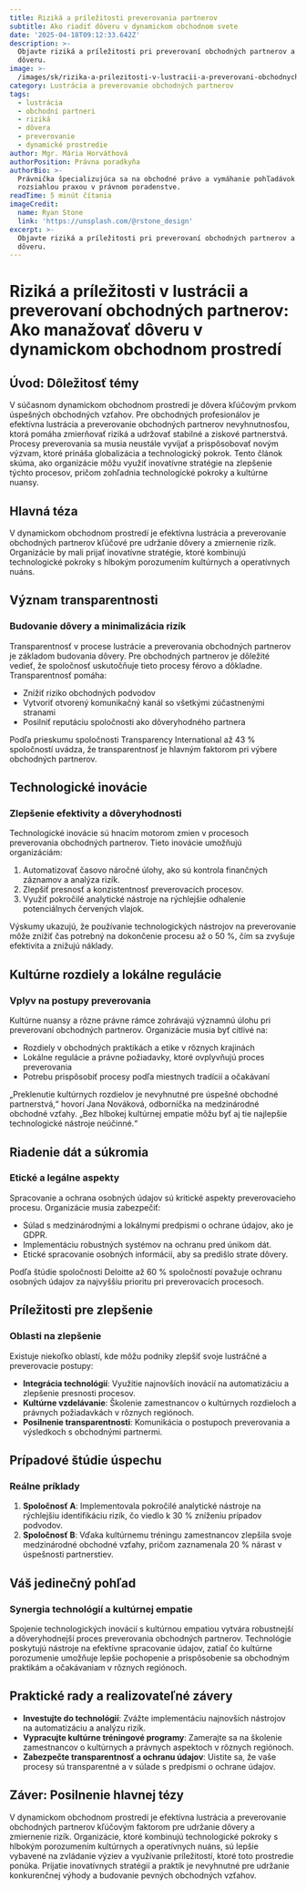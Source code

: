 ```yaml
---
title: Riziká a príležitosti preverovania partnerov
subtitle: Ako riadiť dôveru v dynamickom obchodnom svete
date: '2025-04-18T09:12:33.642Z'
description: >-
  Objavte riziká a príležitosti pri preverovaní obchodných partnerov a manažujte
  dôveru.
image: >-
  /images/sk/rizika-a-prilezitosti-v-lustracii-a-preverovani-obchodnych-partnerov-ako-manazovat-doveru-v-dynamickom-obchodnom-prostredi-1744881153452.jpg
category: Lustrácia a preverovanie obchodných partnerov
tags:
  - lustrácia
  - obchodní partneri
  - riziká
  - dôvera
  - preverovanie
  - dynamické prostredie
author: Mgr. Mária Horváthová
authorPosition: Právna poradkyňa
authorBio: >-
  Právnička špecializujúca sa na obchodné právo a vymáhanie pohľadávok s
  rozsiahlou praxou v právnom poradenstve.
readTime: 5 minút čítania
imageCredit:
  name: Ryan Stone
  link: 'https://unsplash.com/@rstone_design'
excerpt: >-
  Objavte riziká a príležitosti pri preverovaní obchodných partnerov a manažujte
  dôveru.
---
```

# Riziká a príležitosti v lustrácii a preverovaní obchodných partnerov: Ako manažovať dôveru v dynamickom obchodnom prostredí

## Úvod: Dôležitosť témy

V súčasnom dynamickom obchodnom prostredí je dôvera kľúčovým prvkom úspešných obchodných vzťahov. Pre obchodných profesionálov je efektívna lustrácia a preverovanie obchodných partnerov nevyhnutnosťou, ktorá pomáha zmierňovať riziká a udržovať stabilné a ziskové partnerstvá. Procesy preverovania sa musia neustále vyvíjať a prispôsobovať novým výzvam, ktoré prináša globalizácia a technologický pokrok. Tento článok skúma, ako organizácie môžu využiť inovatívne stratégie na zlepšenie týchto procesov, pričom zohľadnia technologické pokroky a kultúrne nuansy.

## Hlavná téza

V dynamickom obchodnom prostredí je efektívna lustrácia a preverovanie obchodných partnerov kľúčové pre udržanie dôvery a zmiernenie rizík. Organizácie by mali prijať inovatívne stratégie, ktoré kombinujú technologické pokroky s hlbokým porozumením kultúrnych a operatívnych nuáns.

## Význam transparentnosti

### Budovanie dôvery a minimalizácia rizík

Transparentnosť v procese lustrácie a preverovania obchodných partnerov je základom budovania dôvery. Pre obchodných partnerov je dôležité vedieť, že spoločnosť uskutočňuje tieto procesy férovo a dôkladne. Transparentnosť pomáha:

- Znížiť riziko obchodných podvodov
- Vytvoriť otvorený komunikačný kanál so všetkými zúčastnenými stranami
- Posilniť reputáciu spoločnosti ako dôveryhodného partnera

Podľa prieskumu spoločnosti Transparency International až 43 % spoločností uvádza, že transparentnosť je hlavným faktorom pri výbere obchodných partnerov.

## Technologické inovácie

### Zlepšenie efektivity a dôveryhodnosti

Technologické inovácie sú hnacím motorom zmien v procesoch preverovania obchodných partnerov. Tieto inovácie umožňujú organizáciám:

1. Automatizovať časovo náročné úlohy, ako sú kontrola finančných záznamov a analýza rizík.
2. Zlepšiť presnosť a konzistentnosť preverovacích procesov.
3. Využiť pokročilé analytické nástroje na rýchlejšie odhalenie potenciálnych červených vlajok.

Výskumy ukazujú, že používanie technologických nástrojov na preverovanie môže znížiť čas potrebný na dokončenie procesu až o 50 %, čím sa zvyšuje efektivita a znižujú náklady.

## Kultúrne rozdiely a lokálne regulácie

### Vplyv na postupy preverovania

Kultúrne nuansy a rôzne právne rámce zohrávajú významnú úlohu pri preverovaní obchodných partnerov. Organizácie musia byť citlivé na:

- Rozdiely v obchodných praktikách a etike v rôznych krajinách
- Lokálne regulácie a právne požiadavky, ktoré ovplyvňujú proces preverovania
- Potrebu prispôsobiť procesy podľa miestnych tradícií a očakávaní

„Preklenutie kultúrnych rozdielov je nevyhnutné pre úspešné obchodné partnerstvá,“ hovorí Jana Nováková, odborníčka na medzinárodné obchodné vzťahy. „Bez hlbokej kultúrnej empatie môžu byť aj tie najlepšie technologické nástroje neúčinné.“

## Riadenie dát a súkromia

### Etické a legálne aspekty

Spracovanie a ochrana osobných údajov sú kritické aspekty preverovacieho procesu. Organizácie musia zabezpečiť:

- Súlad s medzinárodnými a lokálnymi predpismi o ochrane údajov, ako je GDPR.
- Implementáciu robustných systémov na ochranu pred únikom dát.
- Etické spracovanie osobných informácií, aby sa predišlo strate dôvery.

Podľa štúdie spoločnosti Deloitte až 60 % spoločností považuje ochranu osobných údajov za najvyššiu prioritu pri preverovacích procesoch.

## Príležitosti pre zlepšenie

### Oblasti na zlepšenie

Existuje niekoľko oblastí, kde môžu podniky zlepšiť svoje lustráčné a preverovacie postupy:

- **Integrácia technológií**: Využitie najnovších inovácií na automatizáciu a zlepšenie presnosti procesov.
- **Kultúrne vzdelávanie**: Školenie zamestnancov o kultúrnych rozdieloch a právnych požiadavkách v rôznych regiónoch.
- **Posilnenie transparentnosti**: Komunikácia o postupoch preverovania a výsledkoch s obchodnými partnermi.

## Prípadové štúdie úspechu

### Reálne príklady

1. **Spoločnosť A**: Implementovala pokročilé analytické nástroje na rýchlejšiu identifikáciu rizík, čo viedlo k 30 % zníženiu prípadov podvodov.
2. **Spoločnosť B**: Vďaka kultúrnemu tréningu zamestnancov zlepšila svoje medzinárodné obchodné vzťahy, pričom zaznamenala 20 % nárast v úspešnosti partnerstiev.

## Váš jedinečný pohľad

### Synergia technológií a kultúrnej empatie

Spojenie technologických inovácií s kultúrnou empatiou vytvára robustnejší a dôveryhodnejší proces preverovania obchodných partnerov. Technológie poskytujú nástroje na efektívne spracovanie údajov, zatiaľ čo kultúrne porozumenie umožňuje lepšie pochopenie a prispôsobenie sa obchodným praktikám a očakávaniam v rôznych regiónoch.

## Praktické rady a realizovateľné závery

- **Investujte do technológií**: Zvážte implementáciu najnovších nástrojov na automatizáciu a analýzu rizík.
- **Vypracujte kultúrne tréningové programy**: Zamerajte sa na školenie zamestnancov o kultúrnych a právnych aspektoch v rôznych regiónoch.
- **Zabezpečte transparentnosť a ochranu údajov**: Uistite sa, že vaše procesy sú transparentné a v súlade s predpismi o ochrane údajov.

## Záver: Posilnenie hlavnej tézy

V dynamickom obchodnom prostredí je efektívna lustrácia a preverovanie obchodných partnerov kľúčovým faktorom pre udržanie dôvery a zmiernenie rizík. Organizácie, ktoré kombinujú technologické pokroky s hlbokým porozumením kultúrnych a operatívnych nuáns, sú lepšie vybavené na zvládanie výziev a využívanie príležitostí, ktoré toto prostredie ponúka. Prijatie inovatívnych stratégií a praktík je nevyhnutné pre udržanie konkurenčnej výhody a budovanie pevných obchodných vzťahov.
